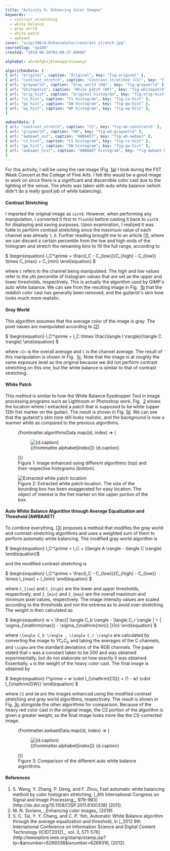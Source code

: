 ```yaml
---
title: "Activity 6: Enhancing Color Images"
keywords:
  - contrast stretching
  - white balance
  - gray world
  - white patch
  - awbaaet
cover: "svip/186/6-EnhanceColor/contrast_stretch.jpg"
courseSlug: "ap186"
created: "2019-08-26T03:00:37.0000Z"

alphabet: abcdefghijklmnopqrstuvwxyz

algorithmsData: [
{ url: "original", caption: "Original", key: "fig-original" },
{ url: "contrast_stretch", caption: "Contrast-stretched (CS)", key: "fig-constretch" },
{ url: "grayworld", caption: "Gray world (GW)", key: "fig-grayworld" },
{ url: "whitepatch", caption: "White patch (WP)", key: "fig-whitepatch" },
{ url: "orig_hist", caption: "Original histogram", key: "fig-orig-hist" },
{ url: "cs_hist", caption: "CS histogram", key: "fig-cs-hist" },
{ url: "gw_hist", caption: "GW histogram", key: "fig-gw-hist" },
{ url: "wp_hist", caption: "WP histogram", key: "fig-wp-hist" },
]

awbaetData: [
{ url: "contrast_stretch", caption: "CS", key: "fig-wb-constretch" },
{ url: "grayworld", caption: "GW", key: "fig-wb-grayworld" },
{ url: "awbaaet_out", caption: "AWBAAET", key: "fig-wb-awbaet" },
{ url: "cs_hist", caption: "CS histogram", key: "fig-cs-hist" },
{ url: "gw_hist", caption: "GW histogram", key: "fig-gw-hist" },
{ url: "awbaaet_hist", caption: "AWBAAET histogram", key: "fig-awbaet-hist" },
]
---
```



For this activity, I will be using the raw image (Fig. [1a](#fig-original)) I took during the
FST Week Concert at the College of Fine Arts. I felt this would be a good image to work on since there is a
significant and discernible color cast due to the lighting of the venue. The photo was taken with auto white
balance (which didn't do a really good job of white balancing).

#### Contrast Stretching

I imported the original image as <code>uint8</code>. However, when performing
any manipulation, I converted it first to <code>float64</code> before casting
it back to <code>uint8</code> for displaying and saving purposes. Upon
examination, I realized it was futile to perform contrast stretching since the
maximum value of each channel was already <code>1.0</code>. Further reading
brought me to an article [[1](#Wang2011)], where we can discard a certain percentile
from the low and high ends of the histogram
and stretch the remaining bins to fill the full range, according to

<span id="eq-constretch" className="mx-auto">
  $
  \begin{equation}
  I_C^\prime = \frac{I_C - C_{low}}{C_{high} - C_{low}} \times C_{max} + C_{min}
  \end{equation}
  $
</span>

where `C` refers to the channel being manipulated.
The _high_ and _low_ values refer to the `p`th percentile of histogram values that are set as the upper and lower
thresholds, respectively. This is actually the algorithm used by GIMP's auto
white balance. We can see from the resulting image in Fig.&nbsp;
[1b](#fig-constretch) that the reddish color cast has generally been
removed, and the guitarist's skin tone looks much more realistic.

#### Gray World

This algorithm assumes that the average color of the image is gray. The pixel
values are manipulated according to [[2](#Soriano2019)]

<span id="eq-grayworld" className="math-container">
  $
  \begin{equation}
  I_C^\prime = I_C \times \frac{\langle I \rangle}{\langle C \rangle}
  \end{equation}
  $
</span>

where `<I>` is the overall
average and `C` is the
channel average. The result of this manipulation is shown in Fig.&nbsp;
[1c](#fig-grayworld). Note that the image is at roughly the same exposure
level as the original because we did not perform contrast stretching on this one,
but the white balance is similar to that of contrast stretching.

#### White Patch

This method is similar to how the White Balance Eyedropper Tool in image
processing programs such as Lightroom or Photoshop work. Fig.&nbsp;
[2](#fig-patch) shows the location where I extracted a patch that is
supposed to be white (upper 12th fret marker on the guitar). The result is shown
in Fig. [1d](#fig-whitepatch). We can see that the guitarist's skin tone
still looks realistic, and the background is now a warmer white as compared to
the previous algorithms.

<figure id="fig-enhance" class="container grid grid-cols-4 gap-4">
  {frontmatter.algorithmsData.map((d, index) => (
    <figure id={d.key}>
      <img
        src={buildCldUrl(`svip/186/6-EnhanceColor/${d.url}`)}
        alt={d.caption}
      />
      <figcaption class="text-center">
        ({frontmatter.alphabet[index]}) {d.caption}
      </figcaption>
    </figure>
  ))}
  <figcaption class="col-span-4 text-center">
    Figure 1: Image enhanced using different algorithms (top) and their
    respective histograms (bottom).
  </figcaption>
</figure>

<figure class="figure">
  <img
    src={buildCldUrl("svip/186/6-EnhanceColor/patch")}
    alt="Extracted white patch location"
  />
  <figcaption class="text-center">
    Figure 2: Extracted white patch location. The size of the bounding box has
    been exaggerated for easy location. The object of interest is the fret
    marker on the upper portion of the box.
  </figcaption>
</figure>

#### Auto White Balance Algorithm through Average Equalization and Threshold (AWBAAET)

To combine everything, [[3](#Tai2012)]
proposes a method that modifies the gray world and contrast-stretching
algorithms and uses a weighted sum of them to perform automatic white
balancing. The modified gray world algorithm is

<span id="eq-grayworld-mod" className="math-container">
  $ \begin{equation}
  I_C^\prime = I_C + (\langle A \rangle - \langle C \rangle) \end{equation}$
</span>

and the modified contrast-stretching is

<span id="eq-constretch-mod" className="math-container">
    $
    \begin{equation}
  I_C^\prime = \frac{I_C - C_{low}}{C_{high} - C_{low}} \times I_{max} + I_{min}
  \end{equation}
  $
  </span>

where `C_{low}` and `C_{high}` are the lower and upper
thresholds, respectively, and `I_{min}` and `I_{max}` are the overall maximum and
minimum pixel values, respectively. The image intensity values are scaled
according to the thresholds and not the extrema as to avoid over-stretching.
The weight is then calculated as

<span id="eq-weight" className="math-container">
    $
    \begin{equation}
  w = \frac{| \langle C_b \rangle - \langle C_r \rangle | + | \sigma_{\mathrm{max}} - \sigma_{\mathrm{min}} |}{n}
  \end{equation}
  $
  </span>

where `\langle C_b \rangle , \langle C_r \rangle`
are calculated by converting the image to YC<sub>r</sub>C<sub>b</sub> and
taking the averages of the C channels, and `\sigma` are the standard deviations of the
RGB channels. The paper stated that `n` was
a constant taken to be 200 and was obtained experimentally, but do not
elaborate on how exactly it was obtained. Essentially, `w` is the weight of the heavy color cast.
The final image is obtained by

<span id="eq-weight" className="math-container">
    $
    \begin{equation}
  I^\prime = w \cdot I_{\mathrm{CS}} + (1 - w) \cdot I_{\mathrm{GW}}
  \end{equation}
  $
  </span>

where `CS` and `GW` are the images enhanced
using the modified contrast stretching and gray world algorithms,
respectively. The result is shown in Fig. [3c](#fig-awbaet)
alongside the other algorithms for comparison. Because
of the heavy red color cast in the original image, the CS portion of the algorithm
is given a greater weight, so the final image looks more like the CS-corrected
image.

<figure id="fig-awbaet" class="container grid grid-cols-3 gap-4">
  {frontmatter.awbaetData.map((d, index) => (
    <figure id={d.key}>
      <img
        src={buildCldUrl(`svip/186/6-EnhanceColor/${d.url}`)}
        alt={d.caption}
      />
      <figcaption class="text-center">
        ({frontmatter.alphabet[index]}) {d.caption}
      </figcaption>
    </figure>
  ))}
  <figcaption class="col-span-3 text-center">
    Figure 3: Comparison of the different auto white balance algorithms.
  </figcaption>
</figure>

#### References

<ol className="reference">
  <li id="#Wang2011">
    S. Wang, Y. Zhang, P. Deng, and F. Zhou, Fast automatic white balancing
    method by color histogram stretching, [_4th International Congress on Signal
    and Image Processing_, 979-983](http://dx.doi.org/10.1109/CISP.2011.6100338)
    (2011).
  </li>
  <li id="Soriano2019">M. N. Soriano, _Enhancing color images_ (2019).</li>
  <li id="Tai2012">
    S. C. Tai, Y. Y. Chang, and C. P. Yeh, Automatic White Balance algorithm
    through the average equalization and threshold, in [_2012 8th International
    Conference on Information Science and Digital Content Technology
    (ICIDT2012)_, vol. 3,
    571-576](http://ieeexplore.ieee.org/stamp/stamp.jsp?tp=&arnumber=6269338&isnumber=6269316,
    (2012).
  </li>
</ol>
